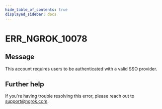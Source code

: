 ```yaml
---
hide_table_of_contents: true
displayed_sidebar: docs
---
```



# ERR_NGROK_10078

## Message

This account requires users to be authenticated with a valid SSO provider.

<ErrorDetails error="err_ngrok_10078" />

## Further help

If you're having trouble resolving this error, please reach out to [support@ngrok.com](mailto:support@ngrok.com?subject=Help%20with%20ERR_NGROK_10078).
